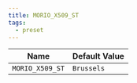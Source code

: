 ```yaml
---
title: MORIO_X509_ST
tags:
  - preset
---
```


<!-- MORIO_AUTO_GENERATED_CONTENT_STARTS - Manual changes made below will be overwritten -->

| Name            | Default Value |
| --------------- | ------------- |
| `MORIO_X509_ST` | `Brussels`    |

<!-- MORIO_AUTO_GENERATED_CONTENT_ENDS - Manual changes made above will be overwritten -->
